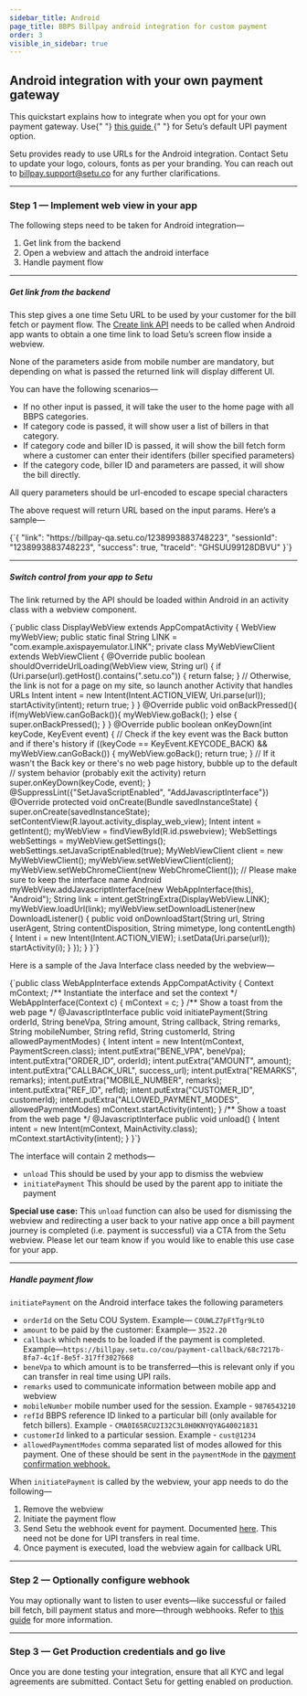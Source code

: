 ```yaml
---
sidebar_title: Android
page_title: BBPS Billpay android integration for custom payment
order: 3
visible_in_sidebar: true
---
```


## Android integration with your own payment gateway

<Callout type="tip">
    This quickstart explains how to integrate when you opt for your own payment
    gateway. Use{" "}
    <a href="/payments/billpay/quickstart/android" target="_blank">
        this guide
    </a>{" "}
    for Setu’s default UPI payment option.
</Callout>

<br />

Setu provides ready to use URLs for the Android integration. Contact Setu to update your logo, colours, fonts as per your branding. You can reach out to <a href="">billpay.support@setu.co</a> for any further clarifications.

<hr class="primary" />

### Step 1 — Implement web view in your app

The following steps need to be taken for Android integration—

1. Get link from the backend
2. Open a webview and attach the android interface
3. Handle payment flow

<hr class="tertiary" />

##### Get link from the backend

This step gives a one time Setu URL to be used by your customer for the bill fetch or payment flow. The <a href="/payments/billpay/api-reference/white-label#/category~Link_Generation/operation~EtherealLinkRequest" target="_blank">Create link API</a> needs to be called when Android app wants to obtain a one time link to load Setu’s screen flow inside a webview.

<Callout type="tip">
    None of the parameters aside from mobile number are mandatory, but depending
    on what is passed the returned link will display different UI.
</Callout>

<br />

You can have the following scenarios—

-   If no other input is passed, it will take the user to the home page with all BBPS categories.
-   If category code is passed, it will show user a list of billers in that category.
-   If category code and biller ID is passed, it will show the bill fetch form where a customer can enter their identifers (biller specified parameters)
-   If the category code, biller ID and parameters are passed, it will show the bill directly.

<Callout type="warning">
    All query parameters should be url-encoded to escape special characters
</Callout>

<br />

The above request will return URL based on the input params. Here’s a sample—

<CodeBlockWithCopy language="json">
    {`{
  "link": "https://billpay-qa.setu.co/1238993883748223",
  "sessionId": "1238993883748223",
  "success": true,
  "traceId": "GHSUU99128DBVU"
}`}
</CodeBlockWithCopy>

<hr class="tertiary" />

##### Switch control from your app to Setu

The link returned by the API should be loaded within Android in an activity class with a webview component.

<CodeBlockWithCopy language="java">
    {`public class DisplayWebView extends AppCompatActivity {
    WebView myWebView;
    public static final String LINK = "com.example.axispayemulator.LINK";
    private class MyWebViewClient extends WebViewClient {
        @Override
        public boolean shouldOverrideUrlLoading(WebView view, String url) {
            if (Uri.parse(url).getHost().contains(".setu.co")) {
                return false;
            }
            // Otherwise, the link is not for a page on my site, so launch another Activity that handles URLs
            Intent intent = new Intent(Intent.ACTION_VIEW, Uri.parse(url));
            startActivity(intent);
            return true;
        }
    }
    @Override
    public void onBackPressed(){
        if(myWebView.canGoBack()){
            myWebView.goBack();
        } else {
            super.onBackPressed();
        }
    }
    @Override
    public boolean onKeyDown(int keyCode, KeyEvent event) {
        // Check if the key event was the Back button and if there's history
        if ((keyCode == KeyEvent.KEYCODE_BACK) && myWebView.canGoBack()) {
            myWebView.goBack();
            return true;
        }
        // If it wasn't the Back key or there's no web page history, bubble up to the default
        // system behavior (probably exit the activity)
        return super.onKeyDown(keyCode, event);
    }
    @SuppressLint({"SetJavaScriptEnabled", "AddJavascriptInterface"})
    @Override
    protected void onCreate(Bundle savedInstanceState) {
        super.onCreate(savedInstanceState);
        setContentView(R.layout.activity_display_web_view);
        Intent intent = getIntent();
        myWebView = findViewById(R.id.pswebview);
        WebSettings webSettings = myWebView.getSettings();
        webSettings.setJavaScriptEnabled(true);
        MyWebViewClient client = new MyWebViewClient();
        myWebView.setWebViewClient(client);
        myWebView.setWebChromeClient(new WebChromeClient());
        // Please make sure to keep the interface name Android
        myWebView.addJavascriptInterface(new WebAppInterface(this), "Android");
        String link = intent.getStringExtra(DisplayWebView.LINK);
        myWebView.loadUrl(link);
        myWebView.setDownloadListener(new DownloadListener() {
            public void onDownloadStart(String url, String userAgent,
                                        String contentDisposition, String mimetype,
                                        long contentLength) {
                Intent i = new Intent(Intent.ACTION_VIEW);
                i.setData(Uri.parse(url));
                startActivity(i);
            }
        });
    }
}`}
</CodeBlockWithCopy>

Here is a sample of the Java Interface class needed by the webview—

<CodeBlockWithCopy language="java">
    {`public class WebAppInterface extends AppCompatActivity {
    Context mContext;
    /** Instantiate the interface and set the context */
    WebAppInterface(Context c) {
        mContext = c;
    }
    /** Show a toast from the web page */
    @JavascriptInterface
    public void initiatePayment(String orderId, String beneVpa, String amount, String callback, String remarks, String mobileNumber, String refId, String customerId, String allowedPaymentModes) {
        Intent intent = new Intent(mContext, PaymentScreen.class);
        intent.putExtra("BENE_VPA", beneVpa);
        intent.putExtra("ORDER_ID", orderId);
        intent.putExtra("AMOUNT", amount);
        intent.putExtra("CALLBACK_URL", success_url);
        intent.putExtra("REMARKS", remarks);
        intent.putExtra("MOBILE_NUMBER", remarks);
        intent.putExtra("REF_ID", refId);
        intent.putExtra("CUSTOMER_ID", customerId);
        intent.putExtra("ALLOWED_PAYMENT_MODES", allowedPaymentModes)
        mContext.startActivity(intent);
    }
    /** Show a toast from the web page */
    @JavascriptInterface
    public void unload() {
        Intent intent = new Intent(mContext, MainActivity.class);
        mContext.startActivity(intent);
    }
}`}
</CodeBlockWithCopy>

The interface will contain 2 methods—

-   `unload` This should be used by your app to dismiss the webview
-   `initiatePayment` This should be used by the parent app to initiate the payment

<Callout type="tip">
    <b>Special use case:</b> This <code>unload</code> function can also be used for dismissing the webview and redirecting a user back to your native app once a bill payment journey is completed (i.e. payment is successful) via a CTA from the Setu webview. Please let our team know if you would like to enable this use case for your app.
</Callout>

<hr class="tertiary" />

##### Handle payment flow

`initiatePayment` on the Android interface takes the following parameters

-   `orderId` on the Setu COU System. Example— `COUWLZ7pFtTgr9LtO`
-   `amount` to be paid by the customer: Example— `3522.20`
-   `callback` which needs to be loaded if the payment is completed. Example—`https://billpay.setu.co/cou/payment-callback/68c7217b-8fa7-4c1f-8e5f-317ff3027668`
-   `beneVpa` to which amount is to be transferred—this is relevant only if you can transfer in real time using UPI rails.
-   `remarks` used to communicate information between mobile app and webview
-   `mobileNumber` mobile number used for the session. Example - `9876543210`
-   `refId` BBPS reference ID linked to a particular bill (only available for fetch billers). Example - `CMA0I65RCU2I32C3L0H0KNYQYAG40021831`
-   `customerId` linked to a particular session. Example - `cust@1234`
-   `allowedPaymentModes` comma separated list of modes allowed for this payment. One of these should be sent in the `paymentMode` in the <a href="/payments/billpay/pre-built-screens/custom-payment/apis#webhook">payment confirmation webhook.</a>

When `initiatePayment` is called by the webview, your app needs to do the following—

1. Remove the webview
2. Initiate the payment flow
3. Send Setu the webhook event for payment. Documented <a href="/payments/billpay/custom-payment/apis" target="_blank">here</a>. This need not be done for UPI transfers in real time.
4. Once payment is executed, load the webview again for callback URL

<hr class="primary" />

### Step 2 — Optionally configure webhook

You may optionally want to listen to user events—like successful or failed bill fetch, bill payment status and more—through webhooks. Refer to <a href="/payments/billpay/user-events" target="_blank">this guide</a> for more information.

<hr class="primary" />

### Step 3 — Get Production credentials and go live

Once you are done testing your integration, ensure that all KYC and legal agreements are submitted. Contact Setu for getting enabled on production.

<WasPageHelpful />
